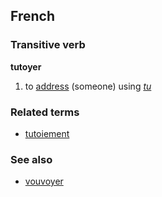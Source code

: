 ==French==
===Transitive verb===
'''tutoyer'''

#to [[address]] (someone) using ''[[tu#French|tu]]''

===Related terms===
*[[tutoiement]]

===See also===
*[[vouvoyer]]